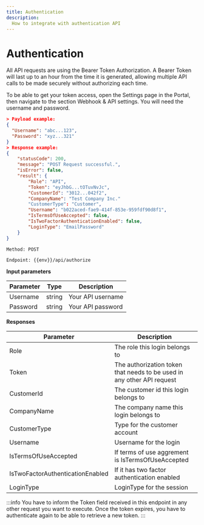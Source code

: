 ```yaml
---
title: Authentication
description:
  How to integrate with authentication API
---
```


# Authentication

All API requests are using the Bearer Token Authorization. A Bearer Token will last up to an hour from the time it is generated, allowing multiple API calls to be made securely without authorizing each time.

To be able to get your token access, open the Settings page in the Portal, then navigate to the section Webhook & API settings. You will need the username and password.

```json
> Payload example:
{
  "Username": "abc...123",
  "Password": "xyz...321"
}
> Response example:
{
    "statusCode": 200,
    "message": "POST Request successful.",
    "isError": false,
    "result": {
        "Role": "API",
        "Token": "eyJhbG...tOTuvNvJc",
        "CustomerId": "3012...042f2",
        "CompanyName": "Test Company Inc."
        "CustomerType": "Customer",
        "Username": "b022aced-fae9-414f-853e-959fdf90d8f1",
        "IsTermsOfUseAccepted": false,
        "IsTwoFactorAuthenticationEnabled": false,
        "LoginType": "EmailPassword"
    }
}
```

`Method: POST`

`Endpoint: {{env}}/api/authorize`

**Input parameters**

Parameter | Type | Description
--------- | ------- | -----------
Username | string | Your API username
Password | string | Your API password

**Responses**

Parameter | Description
--------- | ----------
Role | The role this login belongs to
Token | The authorization token that needs to be used in any other API request
CustomerId | The customer id this login belongs to
CompanyName | The company name this login belongs to
CustomerType | Type for the customer account
Username     | Username for the login
IsTermsOfUseAccepted | If terms of use aggrement is IsTermsOfUseAccepted
IsTwoFactorAuthenticationEnabled | If it has two factor authentication enabled
LoginType | LoginType for the session

:::info
You have to inform the Token field received in this endpoint in any other request you want to execute. Once the token expires, you have to authenticate again to be able to retrieve a new token.
:::

